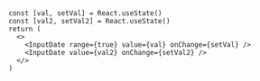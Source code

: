 
<br />

<Documenter>

```preview

const [val, setVal] = React.useState()
const [val2, setVal2] = React.useState()
return (
  <>
    <InputDate range={true} value={val} onChange={setVal} />
    <InputDate value={val2} onChange={setVal2} />
  </>
)
```

</Documenter>
